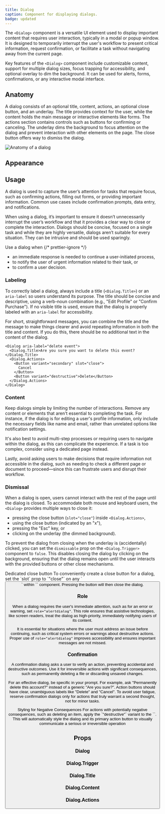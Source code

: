 ```yaml
---
title: Dialog
caption: Component for displaying dialogs.
badge: updated
---
```


The `<Dialog>` component is a versatile UI element used to display important content that requires user interaction, typically in a modal or popup window. It is designed to temporarily interrupt the user's workflow to present critical information, request confirmation, or facilitate a task without navigating away from the current page.

Key features of the `<Dialog>` component include customizable content, support for multiple dialog sizes, focus trapping for accessibility, and optional overlay to dim the background. It can be used for alerts, forms, confirmations, or any interactive modal interface.

## Anatomy

A dialog consists of an optional title, content, actions, an optional close button, and an underlay. The title provides context for the user, while the content holds the main message or interactive elements like forms. The actions section contains controls such as buttons for confirming or canceling. The underlay dims the background to focus attention on the dialog and prevent interaction with other elements on the page. The close button offers way to dismiss the dialog.

<Image
  src="/dialog/dialog-anatomy.jpg"
  alt="Anatomy of a dialog"
  width={800}
  height={550}
  className="mx-auto block"
/>

## Appearance

<AppearanceDemo component={title} />

<AppearanceTable component={title} />

## Usage

A dialog is used to capture the user’s attention for tasks that require focus, such as confirming actions, filling out forms, or providing important information. Common use cases include confirmation prompts, data entry, and notifications.

When using a dialog, it’s important to ensure it doesn’t unnecessarily interrupt the user’s workflow and that it provides a clear way to close or complete the interaction. Dialogs should be concise, focused on a single task and while they are highly versatile, dialogs aren’t suitable for every situation. They can be intrusive and should be used sparingly.

<Do>
  <Do.Description>
    Use a dialog when
    {/* prettier-ignore */}
    <ul>
      <li>an immediate response is needed to continue a user-initiated process,</li>
      <li>to notify the user of urgent information related to their task, or</li>
      <li>to confirm a user decision.</li>
    </ul>
  </Do.Description>
</Do>

### Labeling

To correctly label a dialog, always include a title (`<Dialog.Title>`) or an `aria-label` so users understand its purpose. The title should be concise and descriptive, using a verb-noun combination (e.g., "Edit Profile" or "Confirm Purchase"). If no visible title is used, ensure that the dialog is properly labeled with an `aria-label` for accessibility.

For short, straightforward messages, you can combine the title and the message to make things clearer and avoid repeating information in both the title and content. If you do this, there should be no additional text in the content of the dialog.

```tsx
<Dialog aria-label="delete event">
  <Dialog.Title>Are you sure you want to delete this event?</Dialog.Title>
  <Dialog.Actions>
    <Button variant="secondary" slot="close">
      Cancel
    </Button>
    <Button variant="destructive">Delete</Button>
  </Dialog.Actions>
</Dialog>
```

### Content

Keep dialogs simple by limiting the number of interactions. Remove any content or elements that aren't essential to completing the task. For instance, if the dialog is for editing a user's profile information, only include the necessary fields like name and email, rather than unrelated options like notification settings.

<ComponentDemo file="./dialog-content.demo.tsx" />

It's also best to avoid multi-step processes or requiring users to navigate within the dialog, as this can complicate the experience. If a task is too complex, consider using a dedicated page instead.

Lastly, avoid asking users to make decisions that require information not accessible in the dialog, such as needing to check a different page or document to proceed—since this can frustrate users and disrupt their workflow.

### Dismissal

When a dialog is open, users cannot interact with the rest of the page until the dialog is closed. To accommodate both mouse and keyboard users, the `<Dialog>` provides multiple ways to close it:

- pressing the close button (`slot="close"`) inside `<Dialog.Actions>`,
- using the close button (indicated by an "x"),
- pressing the "Esc" key, or
- clicking on the underlay (the dimmed background).

To prevent the dialog from closing when the underlay is (accidentally) clicked, you can set the `dismissable` prop on the `<Dialog.Trigger>` component to `false`. This disables closing the dialog by clicking on the background, ensuring that the dialog remains open until the user interacts with the provided buttons or other close mechanisms.

<ComponentDemo file="./dialog-dismiss.demo.tsx" />

<SectionMessage>
  <SectionMessage.Title>Dedicated close button</SectionMessage.Title>
  <SectionMessage.Content>
    To conveniently create a close button for a dialog, set the `slot` prop to `"close"` on any `<Button>` within `<Dialog.Actions>` component. Pressing the button will then close the dialog.
  </SectionMessage.Content>
</SectionMessage>

### Role

When a dialog requires the user's immediate attention, such as for an error or warning, set `role="alertdialog"`. This role ensures that assistive technologies, like screen readers, treat the dialog as high-priority, immediately notifying users of its content.

It is essential for situations where the user must address an issue before continuing, such as critical system errors or warnings about destructive actions. Proper use of `role="alertdialog"` improves accessibility and ensures important messages are not missed.

### Confirmation

A confirmation dialog asks a user to verify an action, preventing accidental and destructive outcomes. Use it for irreversible actions with significant consequences, such as permanently deleting a file or discarding unsaved changes.

For an effective dialog, be specific in your prompt. For example, ask "Permanently delete this account?" instead of a generic "Are you sure?". Action buttons should have clear, unambiguous labels like "Delete" and "Cancel". To avoid user fatigue, reserve confirmation dialogs only for actions that truly warrant a second thought, not for minor tasks.

<ComponentDemo file="./dialog-from-menu.demo.tsx" />

<SectionMessage>
  <SectionMessage.Title>
    Styling for Negative Consequences
  </SectionMessage.Title>
  <SectionMessage.Content>
    For actions with potentially negative consequences, such as deleting an item, apply the `"destructive"` variant to the `<ConfirmationDialog>`. This will automatically style the dialog and its primary action button to visually communicate a serious or irreversible operation
  </SectionMessage.Content>
</SectionMessage>

## Props

<StorybookHintMessage component={title} />

### Dialog

<PropsTable component={title} />

### Dialog.Trigger

<PropsTable component="DialogTrigger" />

### Dialog.Title

<PropsTable component="DialogTitle" />

### Dialog.Content

<PropsTable component="DialogContent" />

### Dialog.Actions

<PropsTable component="DialogActions" />
